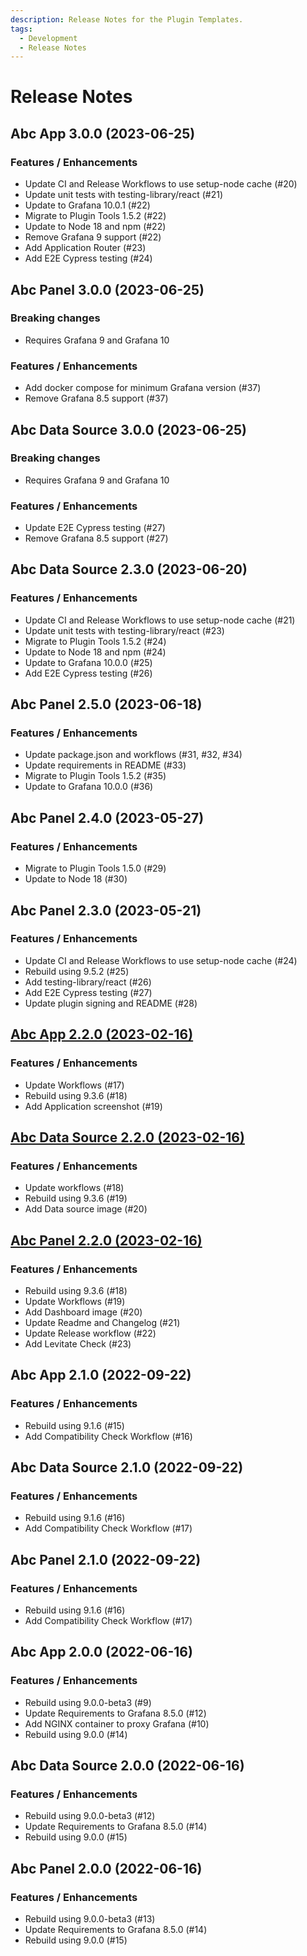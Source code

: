 ```yaml
---
description: Release Notes for the Plugin Templates.
tags:
  - Development
  - Release Notes
---
```


# Release Notes

## Abc App 3.0.0 (2023-06-25)

### Features / Enhancements

- Update CI and Release Workflows to use setup-node cache (#20)
- Update unit tests with testing-library/react (#21)
- Update to Grafana 10.0.1 (#22)
- Migrate to Plugin Tools 1.5.2 (#22)
- Update to Node 18 and npm (#22)
- Remove Grafana 9 support (#22)
- Add Application Router (#23)
- Add E2E Cypress testing (#24)

## Abc Panel 3.0.0 (2023-06-25)

### Breaking changes

- Requires Grafana 9 and Grafana 10

### Features / Enhancements

- Add docker compose for minimum Grafana version (#37)
- Remove Grafana 8.5 support (#37)

## Abc Data Source 3.0.0 (2023-06-25)

### Breaking changes

- Requires Grafana 9 and Grafana 10

### Features / Enhancements

- Update E2E Cypress testing (#27)
- Remove Grafana 8.5 support (#27)

## Abc Data Source 2.3.0 (2023-06-20)

### Features / Enhancements

- Update CI and Release Workflows to use setup-node cache (#21)
- Update unit tests with testing-library/react (#23)
- Migrate to Plugin Tools 1.5.2 (#24)
- Update to Node 18 and npm (#24)
- Update to Grafana 10.0.0 (#25)
- Add E2E Cypress testing (#26)

## Abc Panel 2.5.0 (2023-06-18)

### Features / Enhancements

- Update package.json and workflows (#31, #32, #34)
- Update requirements in README (#33)
- Migrate to Plugin Tools 1.5.2 (#35)
- Update to Grafana 10.0.0 (#36)

## Abc Panel 2.4.0 (2023-05-27)

### Features / Enhancements

- Migrate to Plugin Tools 1.5.0 (#29)
- Update to Node 18 (#30)

## Abc Panel 2.3.0 (2023-05-21)

### Features / Enhancements

- Update CI and Release Workflows to use setup-node cache (#24)
- Rebuild using 9.5.2 (#25)
- Add testing-library/react (#26)
- Add E2E Cypress testing (#27)
- Update plugin signing and README (#28)

## [Abc App 2.2.0 (2023-02-16)](/blog/development-templates-2.2.0-20230216/)

### Features / Enhancements

- Update Workflows (#17)
- Rebuild using 9.3.6 (#18)
- Add Application screenshot (#19)

## [Abc Data Source 2.2.0 (2023-02-16)](/blog/development-templates-2.2.0-20230216/)

### Features / Enhancements

- Update workflows (#18)
- Rebuild using 9.3.6 (#19)
- Add Data source image (#20)

## [Abc Panel 2.2.0 (2023-02-16)](/blog/development-templates-2.2.0-20230216/)

### Features / Enhancements

- Rebuild using 9.3.6 (#18)
- Update Workflows (#19)
- Add Dashboard image (#20)
- Update Readme and Changelog (#21)
- Update Release workflow (#22)
- Add Levitate Check (#23)

## Abc App 2.1.0 (2022-09-22)

### Features / Enhancements

- Rebuild using 9.1.6 (#15)
- Add Compatibility Check Workflow (#16)

## Abc Data Source 2.1.0 (2022-09-22)

### Features / Enhancements

- Rebuild using 9.1.6 (#16)
- Add Compatibility Check Workflow (#17)

## Abc Panel 2.1.0 (2022-09-22)

### Features / Enhancements

- Rebuild using 9.1.6 (#16)
- Add Compatibility Check Workflow (#17)

## Abc App 2.0.0 (2022-06-16)

### Features / Enhancements

- Rebuild using 9.0.0-beta3 (#9)
- Update Requirements to Grafana 8.5.0 (#12)
- Add NGINX container to proxy Grafana (#10)
- Rebuild using 9.0.0 (#14)

## Abc Data Source 2.0.0 (2022-06-16)

### Features / Enhancements

- Rebuild using 9.0.0-beta3 (#12)
- Update Requirements to Grafana 8.5.0 (#14)
- Rebuild using 9.0.0 (#15)

## Abc Panel 2.0.0 (2022-06-16)

### Features / Enhancements

- Rebuild using 9.0.0-beta3 (#13)
- Update Requirements to Grafana 8.5.0 (#14)
- Rebuild using 9.0.0 (#15)
